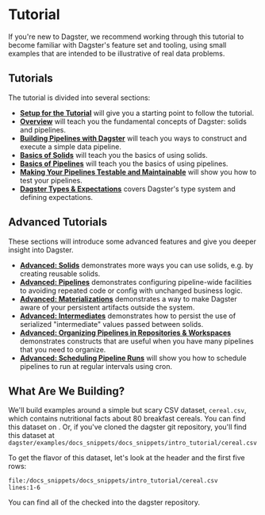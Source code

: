 
<DynamicMetaTags
  title="Tutorial | Dagster"
  description="Dagster is a system for building modern data applications."
/>


# Tutorial

If you're new to Dagster, we recommend working through this tutorial to become
familiar with Dagster's feature set and tooling, using small examples that are
intended to be illustrative of real data problems.

## Tutorials

The tutorial is divided into several sections:

- [**Setup for the Tutorial**](/tutorial/setup) will give you a starting point to follow the
  tutorial.
- [**Overview**](/tutorial/overview) will teach you the fundamental concepts of Dagster: solids
  and pipelines.
- [**Building Pipelines with Dagster**](/tutorial/execute) will teach you ways to construct and execute a
  simple data pipeline.
- [**Basics of Solids**](/tutorial/basics_solids) will teach you the basics of using solids.
- [**Basics of Pipelines**](/tutorial/basics_pipelines) will teach you the basics of using
  pipelines.
- [**Making Your Pipelines Testable and Maintainable**](/tutorial/testable) will show you how
  to test your pipelines.
- [**Dagster Types & Expectations**](/tutorial/types) covers Dagster's type system and
  defining expectations.

## Advanced Tutorials

These sections will introduce some advanced features and give you deeper insight into Dagster.

- [**Advanced: Solids**](/tutorial/advanced_solids) demonstrates more ways you can
  use solids, e.g. by creating reusable solids.
- [**Advanced: Pipelines**](/tutorial/advanced_pipelines) demonstrates configuring
  pipeline-wide facilities to avoiding repeated code or config with unchanged business logic.
- [**Advanced: Materializations**](/tutorial/advanced_materializations) demonstrates a way to
  make Dagster aware of your persistent artifacts outside the system.
- [**Advanced: Intermediates**](/tutorial/advanced_intermediates) demonstrates how to persist the use of
  serialized "intermediate" values passed between solids.
- [**Advanced: Organizing Pipelines in Repositories & Workspaces**](/tutorial/advanced_repositories)
  demonstrates constructs that are useful when you have many pipelines that you need to organize.
- [**Advanced: Scheduling Pipeline Runs**](/tutorial/advanced_scheduling) will show you how to
  schedule pipelines to run at regular intervals using cron.

## What Are We Building?

We'll build examples around a simple but scary CSV dataset, `cereal.csv`, which contains nutritional
facts about 80 breakfast cereals. You can find this dataset on <VersionedGithubLink filePath="examples/docs_snippets/docs_snippets/intro_tutorial/cereal.csv" word="Github" />.
Or, if you've cloned the dagster git repository, you'll find this dataset at
`dagster/examples/docs_snippets/docs_snippets/intro_tutorial/cereal.csv`

To get the flavor of this dataset, let's look at the header and the first five
rows:

```CSV literalinclude caption=cereal.csv
file:/docs_snippets/docs_snippets/intro_tutorial/cereal.csv
lines:1-6
```

You can find all of the <VersionedGithubLink filePath="examples/docs_snippets/docs_snippets/intro_tutorial" word="tutorial code" />
checked into the dagster repository.
